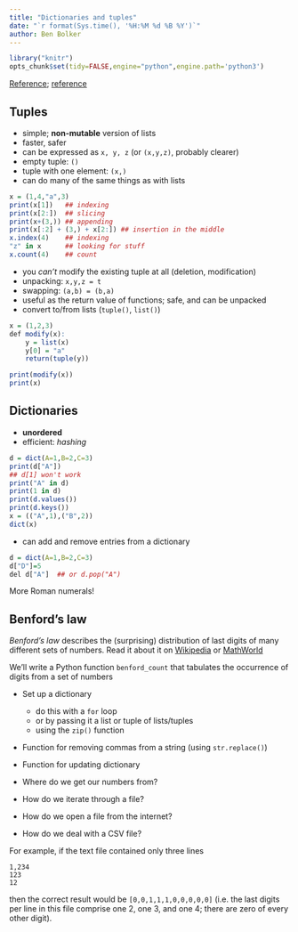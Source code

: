 ```yaml
---
title: "Dictionaries and tuples"
date: "`r format(Sys.time(), '%H:%M %d %B %Y')`"
author: Ben Bolker
---
```


```r
library("knitr")
opts_chunk$set(tidy=FALSE,engine="python",engine.path='python3')
```

[Reference](https://docs.python.org/3/tutorial/datastructures.html);
[reference](http://www.sthurlow.com/python/lesson06/)

## Tuples

* simple; **non-mutable** version of lists
* faster, safer
* can be expressed as  `x, y, z` (or `(x,y,z)`, probably clearer)
* empty tuple: `()`
* tuple with one element: `(x,)`
* can do many of the same things as with lists
```r
x = (1,4,"a",3)
print(x[1])   ## indexing
print(x[2:])  ## slicing
print(x+(3,)) ## appending
print(x[:2] + (3,) + x[2:]) ## insertion in the middle
x.index(4)    ## indexing
"z" in x      ## looking for stuff
x.count(4)    ## count
```
* you *can't* modify the existing tuple at all (deletion, modification)
* unpacking: `x,y,z = t`
* swapping:  `(a,b) = (b,a)`
* useful as the return value of functions; safe, and can be unpacked
* convert to/from lists (`tuple()`, `list()`)
```r
x = (1,2,3)
def modify(x):
    y = list(x)
    y[0] = "a"
    return(tuple(y))

print(modify(x))
print(x)
```

## Dictionaries

* **unordered**
* efficient: *hashing*
```r
d = dict(A=1,B=2,C=3)
print(d["A"])
## d[1] won't work
print("A" in d)
print(1 in d)
print(d.values())
print(d.keys())
x = (("A",1),("B",2))
dict(x)
```
* can add and remove entries from a dictionary
```r
d = dict(A=1,B=2,C=3)
d["D"]=5
del d["A"]  ## or d.pop("A")
```

More Roman numerals!

## Benford's law

*Benford's law* describes the (surprising) distribution of last digits of many different sets of numbers.
Read it about it on [Wikipedia](http://en.wikipedia.org/wiki/Benford%27s_law) or
[MathWorld](http://mathworld.wolfram.com/BenfordsLaw.html)

We'll write a Python function `benford_count` that tabulates the occurrence of digits from a set of numbers

* Set up a dictionary
    * do this with a `for` loop
	* or by passing it a list or tuple of lists/tuples
	* using the `zip()` function
* Function for removing commas from a string (using `str.replace()`)	
* Function for updating dictionary

* Where do we get our numbers from?
* How do we iterate through a file?
* How do we open a file from the internet?
* How do we deal with a CSV file?

For example, if the text file contained only three lines
```
1,234
123
12
```
then the correct result would be `[0,0,1,1,1,0,0,0,0,0]` (i.e. the last digits per line in this file comprise one 2, one 3, and one 4; there are zero of every other digit).



